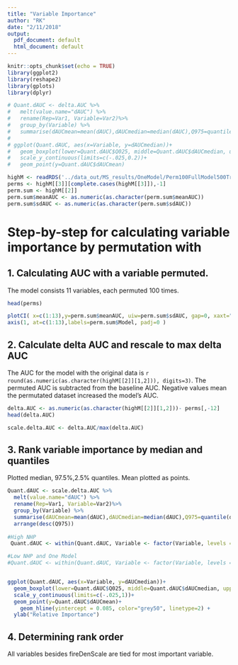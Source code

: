 ```yaml
---
title: "Variable Importance"
author: "RK"
date: "2/11/2018"
output:
  pdf_document: default
  html_document: default
---
```


```r
knitr::opts_chunk$set(echo = TRUE)
library(ggplot2)
library(reshape2)
library(gplots)
library(dplyr)

# Quant.dAUC <- delta.AUC %>% 
#   melt(value.name="dAUC") %>% 
#   rename(Rep=Var1, Variable=Var2)%>% 
#   group_by(Variable) %>%
#   summarise(dAUCmean=mean(dAUC),dAUCmedian=median(dAUC),Q975=quantile(dAUC, probs=0.975),Q025=quantile(dAUC, probs=0.025) )
# 
# ggplot(Quant.dAUC, aes(x=Variable, y=dAUCmedian))+
#   geom_boxplot(lower=Quant.dAUC$Q025, middle=Quant.dAUC$dAUCmedian, upper=Quant.dAUC$Q975)+
#   scale_y_continuous(limits=c(-.025,0.2))+
#   geom_point(y=Quant.dAUC$dAUCmean)

```

```r
highM <- readRDS('../data_out/MS_results/OneModel/Perm100FullModel500TryCatch.rds')
perms <- highM[[3]][complete.cases(highM[[3]]),-1]
perm.sum <- highM[[2]]
perm.sum$meanAUC <- as.numeric(as.character(perm.sum$meanAUC))
perm.sum$sdAUC <- as.numeric(as.character(perm.sum$sdAUC))

```
# Step-by-step for calculating variable importance by permutation with 

## 1. Calculating AUC with a variable permuted. 

The model consists 11 variables, each permuted 100 times. 

```r
head(perms)

plotCI( x=c(1:13),y=perm.sum$meanAUC, uiw=perm.sum$sdAUC, gap=0, xaxt="n", xlab="Permuted Variable")
axis(1, at=c(1:13),labels=perm.sum$Model, padj=0 )

```


## 2. Calculate delta AUC and rescale to max delta AUC

The AUC for the model with the original data is `r round(as.numeric(as.character(highM[[2]][1,2])), digits=3)`. The permuted AUC is subtracted from the baseline AUC. Negative values mean the permutated dataset increased the model's AUC. 

```r
delta.AUC <- as.numeric(as.character(highM[[2]][1,2]))- perms[,-12]
head(delta.AUC)

scale.delta.AUC <- delta.AUC/max(delta.AUC)
```

## 3. Rank variable importance by median and quantiles

Plotted median, 97.5%,2.5% quantiles. Mean plotted as points. 

```r

Quant.dAUC <- scale.delta.AUC %>% 
  melt(value.name="dAUC") %>% 
  rename(Rep=Var1, Variable=Var2)%>% 
  group_by(Variable) %>%
  summarise(dAUCmean=mean(dAUC),dAUCmedian=median(dAUC),Q975=quantile(dAUC, probs=0.975),Q025=quantile(dAUC, probs=0.025) ) %>%
  arrange(desc(Q975))
  
#High NHP
 Quant.dAUC <- within(Quant.dAUC, Variable <- factor(Variable, levels = c( "spRich","popLog10","tempMean","primProp","NDVIScale","RFsqrt","tempScale","fireDenSqrt","NDVI","RFScale","fireDenScale")))

#Low NHP and One Model
#Quant.dAUC <- within(Quant.dAUC, Variable <- factor(Variable, levels = c( "popLog10","spRich","RFsqrt","tempMean","NDVIScale","primProp","NDVI","tempScale","RFScale","fireDenSqrt","fireDenScale")))


ggplot(Quant.dAUC, aes(x=Variable, y=dAUCmedian))+
  geom_boxplot(lower=Quant.dAUC$Q025, middle=Quant.dAUC$dAUCmedian, upper=Quant.dAUC$Q975)+
  scale_y_continuous(limits=c(-.025,1))+
  geom_point(y=Quant.dAUC$dAUCmean)+
    geom_hline(yintercept = 0.085, color="grey50", linetype=2) +
  ylab("Relative Importance")
```

## 4. Determining rank order

All variables besides fireDenScale are tied for most important variable. 
